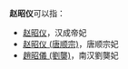 '''赵昭仪'''可以指：
*[[赵昭仪|赵昭仪]]，汉成帝妃
*[[赵昭仪_(唐顺宗)|赵昭仪 (唐顺宗)]]，唐顺宗妃
*[[趙昭儀_(劉龑)|趙昭儀 (劉龑)]]，南汉劉龑妃

{{Disambig|cat=三字赵姓人名消歧义|zhao}}